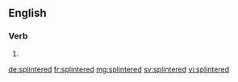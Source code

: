 ==English==

===Verb===
{{head|en|verb form}}

# {{en-past of|splinter}}

[[de:splintered]]
[[fr:splintered]]
[[mg:splintered]]
[[sv:splintered]]
[[vi:splintered]]